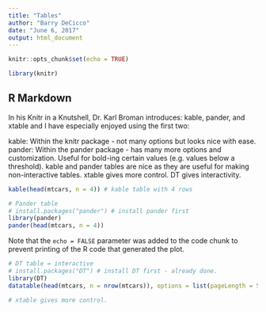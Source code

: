 ---
title: "Tables"
author: "Barry DeCicco"
date: "June 6, 2017"
output: html_document
---

```{r setup, include=FALSE}
knitr::opts_chunk$set(echo = TRUE)

library(knitr)
```

## R Markdown

In his Knitr in a Knutshell, Dr. Karl Broman introduces: kable, pander, and xtable and I have especially enjoyed using the first two:

kable: Within the knitr package - not many options but looks nice with ease.
pander: Within the pander package - has many more options and customization. Useful for bold-ing certain values (e.g. values below a threshold).
kable and pander tables are nice as they are useful for making non-interactive tables.
xtable gives more control.
DT gives interactivity.

```{r kable_1}

kable(head(mtcars, n = 4)) # kable table with 4 rows

```




```{r pander_table_1, echo=TRUE}

# Pander table
# install.packages("pander") # install pander first
library(pander)
pander(head(mtcars, n = 4))

```

Note that the `echo = FALSE` parameter was added to the code chunk to prevent printing of the R code that generated the plot.


```{r data_table_1}

# DT table = interactive
# install.packages("DT") # install DT first - already done.
library(DT)
datatable(head(mtcars, n = nrow(mtcars)), options = list(pageLength = 5)) 

```
```{r xtable_1} 

# xtable gives more control.




```

